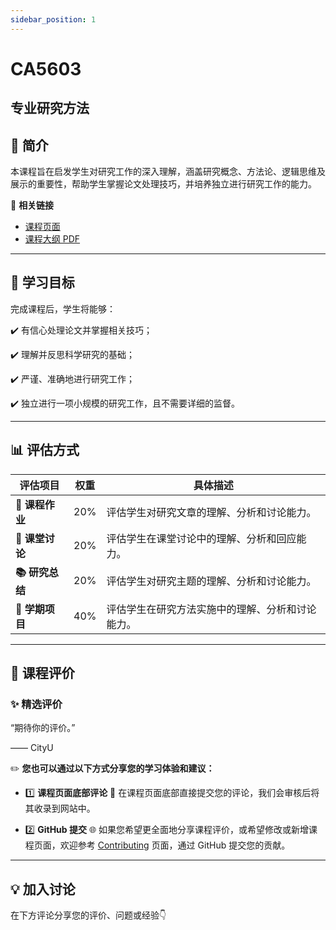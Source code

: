 ```yaml
---
sidebar_position: 1
---
```


# CA5603
## 专业研究方法

## **📘 简介**
本课程旨在启发学生对研究工作的深入理解，涵盖研究概念、方法论、逻辑思维及展示的重要性，帮助学生掌握论文处理技巧，并培养独立进行研究工作的能力。

🔗 **相关链接**
- [课程页面](https://www.cityu.edu.hk/catalogue/pg/202425/course/CA5603.htm)
- [课程大纲 PDF](https://www.cityu.edu.hk/catalogue/pg/202425/course/CA5603.pdf)

---

## **🎯 学习目标**

完成课程后，学生将能够：

✔️ 有信心处理论文并掌握相关技巧；

✔️ 理解并反思科学研究的基础；

✔️ 严谨、准确地进行研究工作；

✔️ 独立进行一项小规模的研究工作，且不需要详细的监督。

---

## **📊 评估方式**

| **评估项目**          | **权重** | **具体描述**                                                                                       |
|----------------------|---------|---------------------------------------------------------------------------------------------------|
| **📝 课程作业**        | 20%     | 评估学生对研究文章的理解、分析和讨论能力。                                                            |
| **💬 课堂讨论**        | 20%     | 评估学生在课堂讨论中的理解、分析和回应能力。                                                           |
| **📚 研究总结**        | 20%     | 评估学生对研究主题的理解、分析和讨论能力。                                                            |
| **📝 学期项目**        | 40%     | 评估学生在研究方法实施中的理解、分析和讨论能力。                                                        |

---

## **💬 课程评价**

### ✨ **精选评价**
<div className={commentStyles.commentBox}>
    <p className={commentStyles.commentText}>
        “期待你的评价。”
    </p>
    <p className={commentStyles.commentAuthor}>—— CityU</p>
</div>

✏️ **您也可以通过以下方式分享您的学习体验和建议：**

- 1️⃣ **课程页面底部评论**
💬 在课程页面底部直接提交您的评论，我们会审核后将其收录到网站中。

- 2️⃣ **GitHub 提交**
🌐 如果您希望更全面地分享课程评价，或希望修改或新增课程页面，欢迎参考 [Contributing](/contributing) 页面，通过 GitHub 提交您的贡献。

---

## **💡 加入讨论**

在下方评论分享您的评价、问题或经验👇
<Utterances />